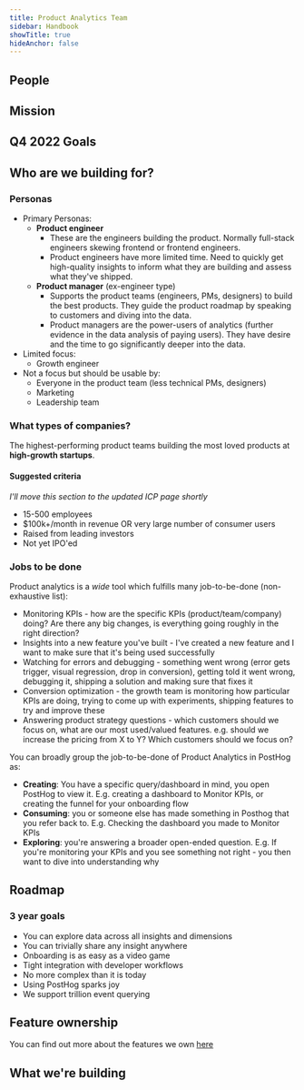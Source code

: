 ```yaml
---
title: Product Analytics Team
sidebar: Handbook
showTitle: true
hideAnchor: false
---
```


## People

<TeamMembers />

## Mission

<Mission />

## Q4 2022 Goals

<Objectives />

## Who are we building for?

### Personas

- Primary Personas:
    - **Product engineer**
        - These are the engineers building the product. Normally full-stack engineers skewing frontend or frontend engineers. 
        - Product engineers have more limited time. Need to quickly get high-quality insights to inform what they are building and assess what they've shipped.
    - **Product manager** (ex-engineer type)
        - Supports the product teams (engineers, PMs, designers) to build the best products. They guide the product roadmap by speaking to customers and diving into the data.
        - Product managers are the power-users of analytics (further evidence in the data analysis of paying users). They have desire and the time to go significantly deeper into the data.
- Limited focus:
    - Growth engineer
- Not a focus but should be usable by:
    - Everyone in the product team (less technical PMs, designers)
    - Marketing
    - Leadership team

### What types of companies?

The highest-performing product teams building the most loved products at **high-growth startups**.

#### Suggested criteria
_I'll move this section to the updated ICP page shortly_
- 15-500 employees
- $100k+/month in revenue OR very large number of consumer users
- Raised from leading investors
- Not yet IPO'ed

### Jobs to be done

Product analytics is a _wide_ tool which fulfills many job-to-be-done (non-exhaustive list):

- Monitoring KPIs - how are the specific KPIs (product/team/company) doing? Are there any big changes, is everything going roughly in the right direction?
- Insights into a new feature you've built - I've created a new feature and I want to make sure that it's being used successfully
- Watching for errors and debugging - something went wrong (error gets trigger, visual regression, drop in conversion), getting told it went wrong, debugging it, shipping a solution and making sure that fixes it
- Conversion optimization - the growth team is monitoring how particular KPIs are doing, trying to come up with experiments, shipping features to try and improve these
- Answering product strategy questions - which customers should we focus on, what are our most used/valued features. e.g. should we increase the pricing from X to Y? Which customers should we focus on?

You can broadly group the job-to-be-done of Product Analytics in PostHog as:

- **Creating**: You have a specific query/dashboard in mind, you open PostHog to view it. E.g. creating a dashboard to Monitor KPIs, or creating the funnel for your onboarding flow
- **Consuming**: you or someone else has made something in Posthog that you refer back to. E.g. Checking the dashboard you made to Monitor KPIs
- **Exploring**: you're answering a broader open-ended question. E.g. If you're monitoring your KPIs and you see something not right - you then want to dive into understanding why

## Roadmap

### 3 year goals
* You can explore data across all insights and dimensions
* You can trivially share any insight anywhere
* Onboarding is as easy as a video game
* Tight integration with developer workflows
* No more complex than it is today
* Using PostHog sparks joy
* We support trillion event querying

## Feature ownership
You can find out more about the features we own [here](/handbook/engineering/feature-ownership)

## What we're building

<TeamRoadmap />